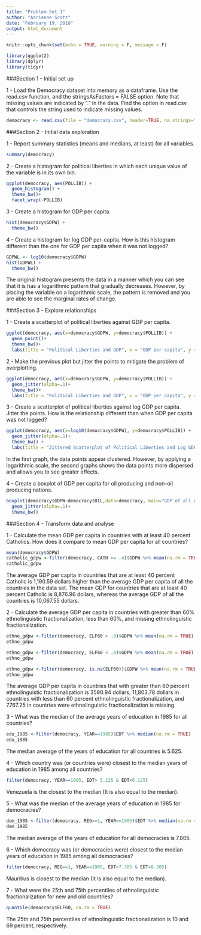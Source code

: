 ```yaml
---
title: "Problem Set 1"
author: "Adrienne Scott"
date: "February 19, 2018"
output: html_document
---
```


```r
knitr::opts_chunk$set(echo = TRUE, warning = F, message = F)

library(ggplot2)
library(dplyr)
library(tidyr)
```

###Section 1 - Initial set up 

1 - Load the Democracy dataset into memory as a dataframe. Use the read.csv function, and the stringsAsFactors = FALSE option. Note that missing values are indicated by “.” in the data. Find the option in read.csv that controls the string used to indicate missing values.

```r
democracy <- read.csv(file = "democracy.csv", header=TRUE, na.strings=".", stringsAsFactors = FALSE)
```

###Section 2 - Initial data exploration

1 - Report summary statistics (means and medians, at least) for all variables.

```r
summary(democracy)
```

2 - Create a histogram for political liberties in which each unique value of the variable is in its own bin.

```r
ggplot(democracy, aes(POLLIB)) +
  geom_histogram() +
  theme_bw()+
  facet_wrap(~POLLIB)
```

3 - Create a histogram for GDP per capita.

```r
hist(democracy$GDPW) +
  theme_bw()
```

4 - Create a histogram for log GDP per-capita. How is this histogram different than the one for GDP per capita when it was not logged?

```r
GDPWL <- log10(democracy$GDPW)
hist(GDPWL) +
  theme_bw()
```
The original histogram presents the data in a manner which you can see that it is has a logarithmic pattern that gradually decreases. However, by placing the variable on a logarithmic scale, the pattern is removed and you are able to see the marginal rates of change. 


###Section 3 - Explore relationships

1 - Create a scatterplot of political liberties against GDP per capita.

```r
ggplot(democracy, aes(x=democracy$GDPW, y=democracy$POLLIB)) +
  geom_point()+
  theme_bw()+
  labs(title = "Political Liberties and GDP", x = "GDP per capita", y = "Political Liberties")
```

2 - Make the previous plot but jitter the points to mitigate the problem of overplotting. 
```r
ggplot(democracy, aes(x=democracy$GDPW, y=democracy$POLLIB)) +
  geom_jitter(alpha=.1)+
  theme_bw()+
  labs(title = "Political Liberties and GDP", x = "GDP per capita", y = "Political Liberties")
```

3 - Create a scatterplot of political liberties against log GDP per capita. Jitter the points. How is the relationship different than when GDP per capita was not logged?

```r
ggplot(democracy, aes(x=log10(democracy$GDPW), y=democracy$POLLIB)) +
  geom_jitter(alpha=.1)+
  theme_bw() +
  labs(title = "Jittered Scatterplot of Political Liberties and Log GDP per Capita", x = "GDP per capita", y = "Political Liberties")
```
In the first graph, the data points appear clustered. However, by applying a logarithmic scale, the second graphs shows the data points more dispersed and allows you to see greater effects. 


4 - Create a boxplot of GDP per capita for oil producing and non-oil producing nations.  

```r
boxplot(democracy$GDPW~democracy$OIL,data=democracy, main="GDP of all nations", xlab="Non-Oil and Oil Producing Countries", ylab="GDP per capita")
  geom_jitter(alpha=.1)+
  theme_bw()
```

###Section 4 - Transform data and analyse

1 - Calculate the mean GDP per capita in countries with at least 40 percent Catholics. How does it compare to mean GDP per capita for all countries?

```r
mean(democracy$GDPW)
catholic_gdpw <-filter(democracy, CATH >= .4)$GDPW %>% mean(na.rm = TRUE)
catholic_gdpw
```
The average GDP per capita in countries that are at least 40 percent Catholic is 1,190.59 dollars higher than the average GDP per capita of all the countries in the data set. The mean GDP for countries that are at least 40 percent Catholic is 8,876.96 dollars, whereas the average GDP of all the countries is 10,067.55 dollars.

2 - Calculate the average GDP per capita in countries with greater than 60% ethnolinguistic fractionalization, less than 60%, and missing ethnolinguistic fractionalization.

```r
ethno_gdpw <-filter(democracy, ELF60 > .6)$GDPW %>% mean(na.rm = TRUE)
ethno_gdpw

ethno_gdpw <-filter(democracy, ELF60 < .6)$GDPW %>% mean(na.rm = TRUE)
ethno_gdpw

ethno_gdpw <-filter(democracy, is.na(ELF60))$GDPW %>% mean(na.rm = TRUE)
ethno_gdpw

```
The average GDP per capita in countries that with greater than 60 percent ethnolinguistic fractionalization is 3590.94 dollars, 11,803.78 dollars in countries with less than 60 percent ethnolinguistic fractionalization, and 7767.25 in countries were ethnolinguistic fractionalization is missing. 

3 - What was the median of the average years of education in 1985 for all countries?

```r
edu_1985 <-filter(democracy, YEAR==1985)$EDT %>% median(na.rm = TRUE)
edu_1985
```
The median average of the years of education for all countries is 5.625.


4 - Which country was (or countries were) closest to the median years of education in 1985 among all countries?

```r
filter(democracy, YEAR==1985, EDT> 5.125 & EDT<6.125)
```
Venezuela is the closest to the median (It is also equal to the median).

5 - What was the median of the average years of education in 1985 for democracies?

```r
dem_1985 <-filter(democracy, REG==1, YEAR==1985)$EDT %>% median(na.rm = TRUE)
dem_1985
```
The median average of the years of education for all democracies is 7.805.

6 - Which democracy was (or democracies were) closest to the median years of education in 1985 among all democracies?

```r
filter(democracy, REG==1, YEAR==1985, EDT>7.305 & EDT<8.305)
```
Mauritius is closest to the median (It is also equal to the median).

7 - What were the 25th and 75th percentiles of ethnolinguistic fractionalization for new and old countries?

```r
quantile(democracy$ELF60, na.rm = TRUE)
```
The 25th and 75th percentiles of ethnolinguistic fractionalization is 10 and 69 percent, respectively.

